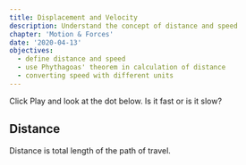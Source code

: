 ```yaml
---
title: Displacement and Velocity
description: Understand the concept of distance and speed
chapter: 'Motion & Forces'
date: '2020-04-13'
objectives:
  - define distance and speed
  - use Phythagoas' theorem in calculation of distance
  - converting speed with different units
---
```


Click Play and look at the dot below. Is it fast or is it slow?


<Scene className="md:hidden">
  <ConstantAccSquare initialSpeed={200} initialX={100} />
  <ConstantAccSquare initialSpeed={300} color="red" />
</Scene>
<Scene width={500} className="hidden md:block">
  <ConstantAccSquare initialSpeed={200} initialX={100} />
  <ConstantAccSquare initialSpeed={300} color="red" />
</Scene>

## Distance

Distance is total length of the path of travel.
